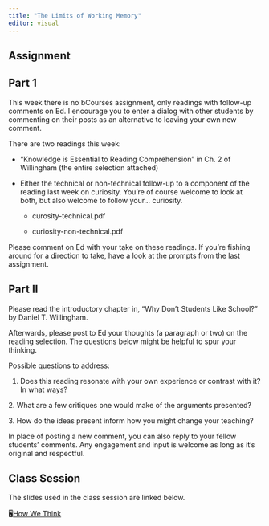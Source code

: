 ```yaml
---
title: "The Limits of Working Memory"
editor: visual
---
```


## Assignment

## Part 1

This week there is no bCourses assignment, only readings with follow-up comments on Ed. I encourage you to enter a dialog with other students by commenting on their posts as an alternative to leaving your own new comment.

There are two readings this week:

-   "Knowledge is Essential to Reading Comprehension" in Ch. 2 of Willingham (the entire selection attached)

-   Either the technical or non-technical follow-up to a component of the reading last week on curiosity. You're of course welcome to look at both, but also welcome to follow your... curiosity.

    -   curosity-technical.pdf

    -   curiosity-non-technical.pdf

Please comment on Ed with your take on these readings. If you're fishing around for a direction to take, have a look at the prompts from the last assignment.

## Part II

Please read the introductory chapter in, "Why Don't Students Like School?" by Daniel T. Willingham.

Afterwards, please post to Ed your thoughts (a paragraph or two) on the reading selection. The questions below might be helpful to spur your thinking.

Possible questions to address:

1.  Does this reading resonate with your own experience or contrast with it? In what ways?

2\. What are a few critiques one would make of the arguments presented?

3\. How do the ideas present inform how you might change your teaching?

In place of posting a new comment, you can also reply to your fellow students' comments. Any engagement and input is welcome as long as it's original and respectful.

## Class Session

The slides used in the class session are linked below.

🖥[How We Think](../slides/how-we-think-slides.qmd)
